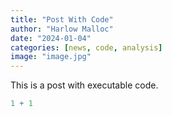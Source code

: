 ```yaml
---
title: "Post With Code"
author: "Harlow Malloc"
date: "2024-01-04"
categories: [news, code, analysis]
image: "image.jpg"
---
```


This is a post with executable code.

```r
1 + 1
```
